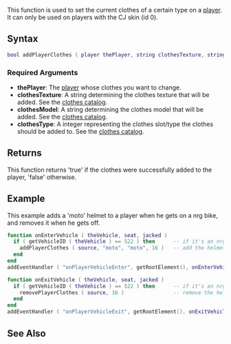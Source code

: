 
{{Server client function}}
{{Deprecated|addPedClothes|}}

This function is used to set the current clothes of a certain type on a [[/player.md|player]]. It can only be used on players with the CJ skin (id 0).

==Syntax==
<syntaxhighlight lang="lua">
bool addPlayerClothes ( player thePlayer, string clothesTexture, string clothesModel, int clothesType )
</syntaxhighlight>

===Required Arguments===
*'''thePlayer''': The [[/player.md|player]] whose clothes you want to change.
*'''clothesTexture''': A string determining the clothes texture that will be added. See the [[/CJ_Clothes.md|clothes catalog]].
*'''clothesModel''': A string determining the clothes model that will be added. See the [[/CJ_Clothes.md|clothes catalog]].
*'''clothesType''': A integer representing the clothes slot/type the clothes should be added to. See the [[/CJ_Clothes.md|clothes catalog]].

==Returns==
This function returns 'true' if the clothes were successfully added to the player, 'false' otherwise.

==Example==
This example adds a 'moto' helmet to a player when he gets on a nrg bike, and removes it when he gets off.
<syntaxhighlight lang="lua">
function onEnterVehicle ( theVehicle, seat, jacked )
  if ( getVehicleID ( theVehicle ) == 522 ) then      -- if it's an nrg
    addPlayerClothes ( source, "moto", "moto", 16 )   -- add the helmet
  end
end
addEventHandler ( "onPlayerVehicleEnter", getRootElement(), onEnterVehicle )

function onExitVehicle ( theVehicle, seat, jacked )
  if ( getVehicleID ( theVehicle ) == 522 ) then      -- if it's an nrg
    removePlayerClothes ( source, 16 )                -- remove the helmet
  end
end
addEventHandler ( "onPlayerVehicleExit", getRootElement(), onExitVehicle )
</syntaxhighlight>

==See Also==
{{Clothes and body functions}}